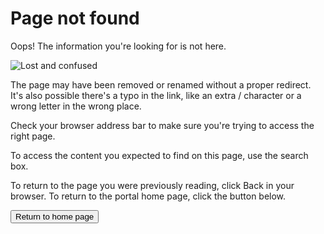 

<H1>Page not found</H1>

Oops! The information you're looking for is not here.

![Lost and confused](./images/test-logo.png)

<Flex justifyContent="center" alignItems="center" flexDirection="column">
<WideTile to="#" header="404: Not Found" bgColor="#f5d271" disableArrow>
  The page may have been removed or renamed without a proper redirect.
  It's also possible there's a typo in the link, like an extra / character or
  a wrong letter in the wrong place.

  Check your browser address bar to make sure you're trying to access the right page.

  To access the content you expected to find on this page, use the search box.

  To return to the page you were previously reading, click Back in your browser.
  To return to the portal home page, click the button below.
</WideTile>

<Button to="/" variant="outlined" color="warning" size="large">
  Return to home page
</Button>
</Flex>